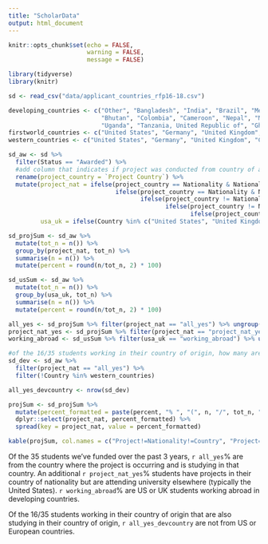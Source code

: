 ```yaml
---
title: "ScholarData"
output: html_document
---
```


```r
knitr::opts_chunk$set(echo = FALSE,
                      warning = FALSE,
                      message = FALSE)
```

```r
library(tidyverse)
library(knitr)
```

```r
sd <- read_csv("data/applicant_countries_rfp16-18.csv")

developing_countries <- c("Other", "Bangladesh", "India", "Brazil", "Mexico", "Romania", "Costa Rica", "Chile", "Bolivia", "Ecuador", "Poland", "Indonesia", "Argentina", "South Africa", "Ukraine", 
                          "Bhutan", "Colombia", "Cameroon", "Nepal", "Malawi", "Malaysia", "Pakistan", "Nigeria", "Namibia", "Papa New Guinea", "Thailand", "Virgin Islands, U.s.", "Cote D'Ivoire",
                          "Uganda", "Tanzania, United Republic of", "Ghana", "Singapore", "Guatemala")
firstworld_countries <- c("United States", "Germany", "United Kingdom", "Canada", "Australia", "Austria", "Portugal", "Hungary", "Italy", "Finland", "Denmark", "New Zealand")
western_countries <- c("United States", "Germany", "United Kingdom", "Canada", "Austria", "Portugal", "Hungary", "Italy", "Finland", "Denmark")

sd_aw <- sd %>% 
  filter(Status == "Awarded") %>% 
  #add column that indicates if project was conducted from country of awardee's nationality
  rename(project_country = `Project Country`) %>% 
  mutate(project_nat = ifelse(project_country == Nationality & Nationality == Country & project_country == Country, "all_yes", 
                              ifelse(project_country == Nationality & Nationality != Country & project_country != Country, "project_nat_yes",
                                     ifelse(project_country != Nationality & Nationality == Country & project_country != Country, "nat_country_yes",
                                            ifelse(project_country != Nationality & Nationality != Country & project_country == Country, "project_country_yes",
                                                   ifelse(project_country != Nationality & Nationality != Country & project_country != Country, "all_no", NA))))),
         usa_uk = ifelse(Country %in% c("United States", "United Kingdom") & !project_country %in% c("United States", "United Kingdom"), "working_abroad", "working_home"))

sd_projSum <- sd_aw %>%
  mutate(tot_n = n()) %>% 
  group_by(project_nat, tot_n) %>% 
  summarise(n = n()) %>% 
  mutate(percent = round(n/tot_n, 2) * 100)

sd_usSum <- sd_aw %>%
  mutate(tot_n = n()) %>% 
  group_by(usa_uk, tot_n) %>% 
  summarise(n = n()) %>% 
  mutate(percent = round(n/tot_n, 2) * 100)

all_yes <- sd_projSum %>% filter(project_nat == "all_yes") %>% ungroup() %>% dplyr::select(percent)
project_nat_yes <- sd_projSum %>% filter(project_nat == "project_nat_yes") %>% ungroup() %>% dplyr::select(percent)
working_abroad <- sd_usSum %>% filter(usa_uk == "working_abroad") %>% ungroup() %>% dplyr::select(percent)

#of the 16/35 students working in their country of origin, how many are NOT from US or European countries?
sd_dev <- sd_aw %>%
  filter(project_nat == "all_yes") %>% 
  filter(!Country %in% western_countries)

all_yes_devcountry <- nrow(sd_dev)
```

```r
projSum <- sd_projSum %>%
  mutate(percent_formatted = paste(percent, "% ", "(", n, "/", tot_n, ")", sep = "")) %>% 
  dplyr::select(project_nat, percent_formatted) %>% 
  spread(key = project_nat, value = percent_formatted)

kable(projSum, col.names = c("Project!=Nationality!=Country", "Project=Nationality=Country", "Project!=Nationality=Country", "Project=Country!=Nationality", "Project=Nationality!=Country"))
```



Of the 35 students we've funded over the past 3 years, `r all_yes`% are from the country where the project is occurring and is studying in that country. An additional `r project_nat_yes`% students have projects in their country of nationality but are attending university elsewhere (typically the United States). `r working_abroad`% are US or UK students working abroad in developing countries.

Of the 16/35 students working in their country of origin that are also studying in their country of origin, `r all_yes_devcountry` are not from US or European countries.